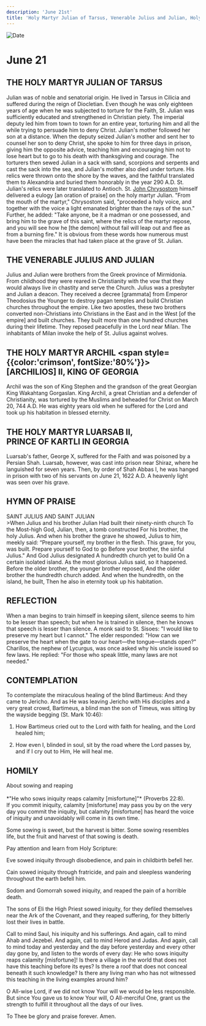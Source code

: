 ```yaml
---
description: 'June 21st'
title: 'Holy Martyr Julian of Tarsus, Venerable Julius and Julian, Holy Martyr Archil II, King of Georgia'
---
```


<CustomPaginator />
<RunningHead />

<Image src="/title-imprint.png" height={68} width={50} alt="Date" className="title-imprint"/>

# <div id="date">June <Image className="four-dot" src="/four-dot.png" height={15} width={15} alt="" />21</div>

## THE HOLY MARTYR JULIAN OF TARSUS

Julian was of noble and senatorial origin. He lived in Tarsus in Cilicia and suffered during the reign of Diocletian. Even though he was only eighteen years of age when he was subjected to torture for the Faith, St. Julian was sufficiently educated and strengthened in Christian piety. The imperial deputy led him from town to town for an entire year, torturing him and all the while trying to persuade him to deny Christ. Julian's mother followed her son at a distance. When the deputy seized Julian's mother and sent her to counsel her son to deny Christ, she spoke to him for three days in prison, giving him the opposite advice, teaching him and encouraging him not to lose heart but to go to his death with thanksgiving and courage. The torturers then sewed Julian in a sack with sand, scorpions and serpents and cast the sack into the sea, and Julian's mother also died under torture. His relics were thrown onto the shore by the waves, and the faithful translated them to Alexandria and buried them honorably in the year 290 A.D. St. Julian's relics were later translated to Antioch. St. [John Chrysostom](/november/13th) himself delivered a eulogy [an oration of praise] on the holy martyr Julian. "From the mouth of the martyr," Chrysostom said, "proceeded a holy voice, and together with the voice a light emanated brighter than the rays of the sun." Further, he added: "Take anyone, be it a madman or one possessed, and bring him to the grave of this saint, where the relics of the martyr repose, and you will see how he [the demon] without fail will leap out and flee as from a burning fire." It is obvious from these words how numerous must have been the miracles that had taken place at the grave of St. Julian.

## THE VENERABLE JULIUS AND JULIAN

Julius and Julian were brothers from the Greek province of Mirmidonia. From childhood they were reared in Christianity with the vow that they would always live in chastity and serve the Church. Julius was a presbyter and Julian a deacon. They received a decree [grammata] from Emperor Theodosius the Younger to destroy pagan temples and build Christian churches throughout the empire. Like two apostles, these two brothers converted non-Christians into Christians in the East and in the West [of the empire] and built churches. They built more than one hundred churches during their lifetime. They reposed peacefully in the Lord near Milan. The inhabitants of Milan invoke the help of St. Julius against wolves.

## THE HOLY MARTYR ARCHIL <span style={{color:'crimson', fontSize:'80%'}}>[ARCHILIOS]</span> II, KING OF GEORGIA

Archil was the son of King Stephen and the grandson of the great Georgian King Wakahtang Gorgaslan. King Archil, a great Christian and a defender of Christianity, was tortured by the Muslims and beheaded for Christ on March 20, 744 A.D. He was eighty years old when he suffered for the Lord and took up his habitation in blessed eternity.

## THE HOLY MARTYR LUARSAB II,<br />PRINCE OF KARTLI IN GEORGIA

Luarsab's father, George X, suffered for the Faith and was poisoned by a Persian Shah. Luarsab, however, was cast into prison near Shiraz, where he languished for seven years. Then, by order of Shah Abbas I, he was hanged in prison with two of his servants on June 21, 1622 A.D. A heavenly light was seen over his grave.


## HYMN OF PRAISE
<div style={{textAlign:'center', color:'crimson', fontWeight:'bold'}}>
SAINT JULIUS AND SAINT JULIAN
</div>
>When Julius and his brother Julian  
Had built their ninety-ninth church  
To the Most-high God,  
Julian, then, a tomb constructed  
For his brother, the holy Julius.  
And when his brother the grave he showed,  
Julius to him, meekly said:  
“Prepare yourself, my brother in the flesh.  
This grave, for you, was built.  
Prepare yourself to God to go  
Before your brother, the sinful Julius."  
And God Julius designated  
A hundredth church yet to build  
On a certain isolated island.  
As the most glorious Julius said, so it happened.  
Before the older brother, the younger brother reposed,  
And the older brother the hundredth church added.  
And when the hundredth, on the island, he built,  
Then he also in eternity took up his habitation.  

## REFLECTION

When a man begins to train himself in keeping silent, silence seems to him to be lesser than speech; but when he is trained in silence, then he knows that speech is lesser than silence. A monk said to St. Sisoes: "I would like to preserve my heart but I cannot." The elder responded: "How can we preserve the heart when the gate to our heart—the tongue—stands open?" Charillos, the nephew of Lycurgus, was once asked why his uncle issued so few laws. He replied: "For those who speak little, many laws are not needed."

## CONTEMPLATION

To contemplate the miraculous healing of the blind Bartimeus: And they came to Jericho. And as He was leaving Jericho with His disciples and a very great crowd, Bartimeus, a blind man the son of Timeus, was sitting by the wayside begging (St. Mark 10:46):

1. How Bartimeus cried out to the Lord with faith for healing, and the Lord healed him;

2. How even I, blinded in soul, sit by the road where the Lord passes by, and if I cry out to Him, He will heal me.


## HOMILY
<div style={{textAlign:'center', color:'crimson', fontWeight:'bold'}}>
About sowing and reaping
</div>
<br />
<div style={{textAlign:'right'}}>
*"He who sows iniquity reaps calamity [misfortune]"* (Proverbs 22:8).
</div>
If you commit iniquity, calamity [misfortune] may pass you by on the very day you commit the iniquity, but calamity [misfortune] has heard the voice of iniquity and unavoidably will come in its own time.

Some sowing is sweet, but the harvest is bitter. Some sowing resembles life, but the fruit and harvest of that sowing is death.

Pay attention and learn from Holy Scripture:

Eve sowed iniquity through disobedience, and pain in childbirth befell her.

Cain sowed iniquity through fratricide, and pain and sleepless wandering throughout the earth befell him.

Sodom and Gomorrah sowed iniquity, and reaped the pain of a horrible death.

The sons of Eli the High Priest sowed iniquity, for they defiled themselves near the Ark of the Covenant, and they reaped suffering, for they bitterly lost their lives in battle.

Call to mind Saul, his iniquity and his sufferings. And again, call to mind Ahab and Jezebel. And again, call to mind Herod and Judas. And again, call to mind today and yesterday and the day before yesterday and every other day gone by, and listen to the words of every day: He who sows iniquity reaps calamity [misfortune]! Is there a village in the world that does not have this teaching before its eyes? Is there a roof that does not conceal beneath it such knowledge? Is there any living man who has not witnessed this teaching in the living examples around him?

O All-wise Lord, if we did not know Your will we would be less responsible. But since You gave us to know Your will, O All-merciful One, grant us the strength to fulfill it throughout all the days of our lives.

To Thee be glory and praise forever. Amen.

